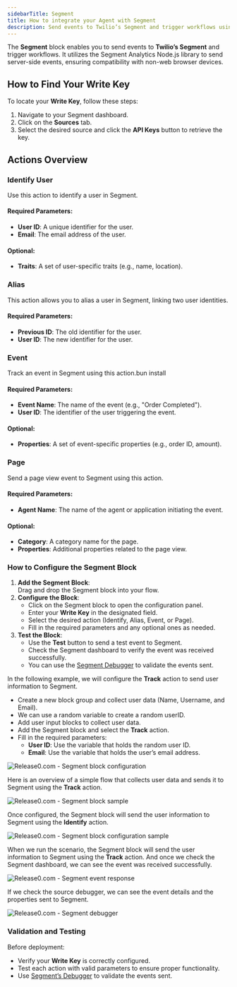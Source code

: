 ```yaml
---
sidebarTitle: Segment
title: How to integrate your Agent with Segment
description: Send events to Twilio’s Segment and trigger workflows using your chatbot agent. Learn how to configure the Segment block, find your Write Key, and use actions like Identify, Alias, Event, and Page.
---
```

The **Segment** block enables you to send events to **Twilio’s Segment** and trigger workflows. It utilizes the Segment Analytics Node.js library to send server-side events, ensuring compatibility with non-web browser devices.


## How to Find Your Write Key

To locate your **Write Key**, follow these steps:

1. Navigate to your Segment dashboard.
2. Click on the **Sources** tab.
3. Select the desired source and click the **API Keys** button to retrieve the key.

## Actions Overview

### Identify User
Use this action to identify a user in Segment.

#### Required Parameters:
- **User ID**: A unique identifier for the user.
- **Email**: The email address of the user.

#### Optional:
- **Traits**: A set of user-specific traits (e.g., name, location).

### Alias
This action allows you to alias a user in Segment, linking two user identities.

#### Required Parameters:
- **Previous ID**: The old identifier for the user.
- **User ID**: The new identifier for the user.


### Event
Track an event in Segment using this action.bun install

#### Required Parameters:
- **Event Name**: The name of the event (e.g., "Order Completed").
- **User ID**: The identifier of the user triggering the event.

#### Optional:
- **Properties**: A set of event-specific properties (e.g., order ID, amount).


### Page
Send a page view event to Segment using this action.

#### Required Parameters:
- **Agent Name**: The name of the agent or application initiating the event.

#### Optional:
- **Category**: A category name for the page.
- **Properties**: Additional properties related to the page view.

### How to Configure the Segment Block

1. **Add the Segment Block**:  
   Drag and drop the Segment block into your flow.
2. **Configure the Block**:
   - Click on the Segment block to open the configuration panel.
   - Enter your **Write Key** in the designated field.
   - Select the desired action (Identify, Alias, Event, or Page).
   - Fill in the required parameters and any optional ones as needed.
3. **Test the Block**:
   - Use the **Test** button to send a test event to Segment.
   - Check the Segment dashboard to verify the event was received successfully.
   - You can use the [Segment Debugger](https://segment.com/docs/connections/sources/debugger/) to validate the events sent.

In the following example, we will configure the **Track** action to send user information to Segment.

- Create a new block group and collect user data (Name, Username, and Email).
- We can use a random variable to create a random userID.
- Add user input blocks to collect user data.
- Add the Segment block and select the **Track** action.
- Fill in the required parameters:
  - **User ID**: Use the variable that holds the random user ID.
  - **Email**: Use the variable that holds the user’s email address.

<Frame style={{ maxWidth: '500px' }}>
  <img src="/images/blocks/integrations/segment/segment-config.png" alt="Release0.com - Segment block configuration" />
</Frame>

Here is an overview of a simple flow that collects user data and sends it to Segment using the **Track** action.

<Frame style={{ maxWidth: '800px' }}>
  <img src="/images/blocks/integrations/segment/segment-flow-sample.png" alt="Release0.com - Segment block sample" />
</Frame>

Once configured, the Segment block will send the user information to Segment using the **Identify** action.

<Frame style={{ maxWidth: '600px' }}>
  <img src="/images/blocks/integrations/segment/segment-agent-sample.png" alt="Release0.com - Segment block configuration sample" />
</Frame>

When we run the scenario, the Segment block will send the user information to Segment using the **Track** action.
And once we check the Segment dashboard, we can see the event was received successfully.

<Frame style={{ maxWidth: '800px' }}>
  <img src="/images/blocks/integrations/segment/segment-event.png" alt="Release0.com - Segment event response" />
</Frame>

If we check the source debugger, we can see the event details and the properties sent to Segment.

<Frame style={{ maxWidth: '800px' }}>
  <img src="/images/blocks/integrations/segment/segment-source-debugger.png" alt="Release0.com - Segment debugger" />
</Frame>






### Validation and Testing
Before deployment:
- Verify your **Write Key** is correctly configured.
- Test each action with valid parameters to ensure proper functionality.
- Use [Segment’s Debugger](https://segment.com/docs/connections/sources/debugger/) to validate the events sent.